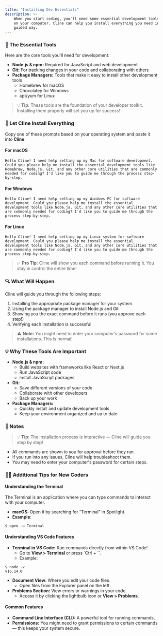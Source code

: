 ```yaml
---
title: "Installing Dev Essentials"
description: >-
    When you start coding, you'll need some essential development tools installed
    on your computer. Cline can help you install everything you need in a safe,
    guided way.
---
```


### 🧰 The Essential Tools

Here are the core tools you'll need for development:

-   **Node.js & npm:** Required for JavaScript and web development
-   **Git:** For tracking changes in your code and collaborating with others
-   **Package Managers:** Tools that make it easy to install other development tools
    -   Homebrew for macOS
    -   Chocolatey for Windows
    -   apt/yum for Linux

> 💡 **Tip:** These tools are the foundation of your developer toolkit. Installing them properly will set you up for success!

### 🚀 Let Cline Install Everything

Copy one of these prompts based on your operating system and paste it into **Cline**:

#### For macOS

```
Hello Cline! I need help setting up my Mac for software development. Could you please help me install the essential development tools like Homebrew, Node.js, Git, and any other core utilities that are commonly needed for coding? I'd like you to guide me through the process step-by-step.
```

#### For Windows

```
Hello Cline! I need help setting up my Windows PC for software development. Could you please help me install the essential development tools like Node.js, Git, and any other core utilities that are commonly needed for coding? I'd like you to guide me through the process step-by-step.
```

#### For Linux

```
Hello Cline! I need help setting up my Linux system for software development. Could you please help me install the essential development tools like Node.js, Git, and any other core utilities that are commonly needed for coding? I'd like you to guide me through the process step-by-step.
```

> ✅ **Pro Tip:** Cline will show you each command before running it. You stay in control the entire time!

### 🔍 What Will Happen

Cline will guide you through the following steps:

1. Installing the appropriate package manager for your system
2. Using the package manager to install Node.js and Git
3. Showing you the exact command before it runs (you approve each step!)
4. Verifying each installation is successful

> ⚠️ **Note:** You might need to enter your computer's password for some installations. This is normal!

### 💡 Why These Tools Are Important

-   **Node.js & npm:**
    -   Build websites with frameworks like React or Next.js
    -   Run JavaScript code
    -   Install JavaScript packages
-   **Git:**
    -   Save different versions of your code
    -   Collaborate with other developers
    -   Back up your work
-   **Package Managers:**
    -   Quickly install and update development tools
    -   Keep your environment organized and up to date

### 🧩 Notes

> 💡 **Tip:** The installation process is interactive — Cline will guide you step by step!

-   All commands are shown to you for approval before they run.
-   If you run into any issues, Cline will help troubleshoot them.
-   You may need to enter your computer's password for certain steps.

### 🧑‍💻 Additional Tips for New Coders

#### Understanding the Terminal

The Terminal is an application where you can type commands to interact with your computer.

-   **macOS:** Open it by searching for "Terminal" in Spotlight.
-   **Example:**

```
$ open -a Terminal
```

#### Understanding VS Code Features

-   **Terminal in VS Code:** Run commands directly from within VS Code!
    -   Go to **View > Terminal** or press \`Ctrl + \`\`.
    -   Example:

```
$ node -v
v16.14.0
```

-   **Document View:** Where you edit your code files.
    -   Open files from the Explorer panel on the left.
-   **Problems Section:** View errors or warnings in your code.
    -   Access it by clicking the lightbulb icon or **View > Problems**.

#### Common Features

-   **Command Line Interface (CLI):** A powerful tool for running commands.
-   **Permissions:** You might need to grant permissions to certain commands — this keeps your system secure.
